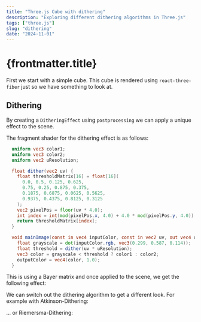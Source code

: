 ```yaml
---
title: "Three.js Cube with dithering"
description: "Exploring different dithering algorithms in Three.js"
tags: ["three.js"]
slug: "dithering"
date: "2024-11-01"
---
```


# {frontmatter.title}

First we start with a simple cube. This cube is rendered using `react-three-fiber` just so we have something to look at.


<div className="w-full max-w-lg h-96 rounded-lg shadow-lg bg-slate-100 overflow-hidden">
  <CubeScene client:load />
</div>

## Dithering

By creating a `DitheringEffect` using `postprocessing` we can apply a unique effect to the scene.

The fragment shader for the dithering effect is as follows:

```glsl
  uniform vec3 color1;
  uniform vec3 color2;
  uniform vec2 uResolution;

  float dither(vec2 uv) {
    float thresholdMatrix[16] = float[16](
      0.0, 0.5, 0.125, 0.625,
      0.75, 0.25, 0.875, 0.375,
      0.1875, 0.6875, 0.0625, 0.5625,
      0.9375, 0.4375, 0.8125, 0.3125
    );
    vec2 pixelPos = floor(uv * 4.0);
    int index = int(mod(pixelPos.x, 4.0) + 4.0 * mod(pixelPos.y, 4.0));
    return thresholdMatrix[index];
  }

  void mainImage(const in vec4 inputColor, const in vec2 uv, out vec4 outputColor) {
    float grayscale = dot(inputColor.rgb, vec3(0.299, 0.587, 0.114));
    float threshold = dither(uv * uResolution);
    vec3 color = grayscale < threshold ? color1 : color2;
    outputColor = vec4(color, 1.0);
  }
```

This is using a Bayer matrix and once applied to the scene, we get the following effect:


<div className="w-full max-w-lg h-96 rounded-lg shadow-lg bg-slate-100 overflow-hidden">
  <DitheredScene client:load type="bayer" />
</div>

We can switch out the dithering algorithm to get a different look. For example with Atkinson-Dithering:

<div className="w-full max-w-lg h-96 rounded-lg shadow-lg bg-slate-100 overflow-hidden">
  <DitheredScene client:load type="atkinson" />
</div>

... or Riemersma-Dithering:

<div className="w-full max-w-lg h-96 rounded-lg shadow-lg bg-slate-100 overflow-hidden">
  <DitheredScene client:load type="riemersma" />
</div>
